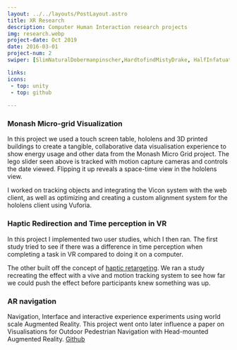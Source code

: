 ```yaml
---
layout: ../../layouts/PostLayout.astro
title: XR Research
description: Computer Human Interaction research projects
img: research.webp
project-date: Oct 2019
date: 2016-03-01
project-num: 2
swiper: [SlimNaturalDobermanpinscher,HardtofindMistyDrake, HalfInfatuatedBeagle, EllipticalRawKingbird, PlaintiveFarflungGrayfox, GargantuanUntriedErne]

links:
icons:
 - top: unity
 - top: github
 
---
```


### Monash Micro-grid Visualization

In this project we used a touch screen table, hololens and 3D printed buildings to create a tangible, collaborative data visualisation experience to show energy usage and other data from the Monash Micro Grid project. The lego slider seen above is tracked with motion capture cameras and controls the date viewed. Flipping it up reveals a space-time view in the hololens view. 

I worked on tracking objects and integrating the Vicon system with the web client, as well as optimizing and creating a custom alignment system for the hololens client using Vuforia. 

### Haptic Redirection and Time perception in VR

In this project I implemented two user studies, which I then ran. The first study tried to see if there was a difference in time perception when completing a task in VR compared to doing it on a computer.

The other built off the concept of [haptic retargeting](https://www.microsoft.com/en-us/research/uploads/prod/2016/10/HapticRetargeting_CHI2016.pdf). We ran a study  recreating the effect with a vive and motion tracking system to see how far we could push the effect before participants knew something was up. 

### AR navigation 

Navigation, Interface and interactive experience experiments using world scale Augmented Reality. This project went onto later influence a paper on Visualisations for Outdoor Pedestrian Navigation with Head-mounted Augmented Reality. [Github](https://github.com/Chikanz/Monash-AR)

